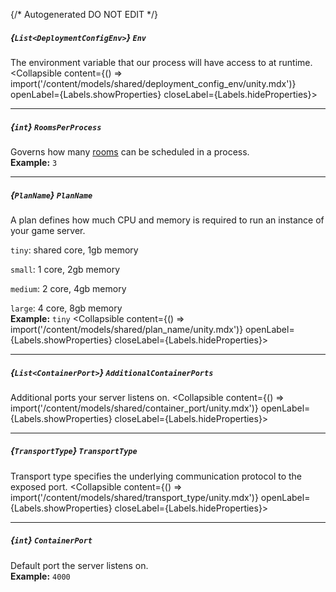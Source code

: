 {/* Autogenerated DO NOT EDIT  */}

##### *{`List<DeploymentConfigEnv>`}* `Env`
The environment variable that our process will have access to at runtime.
<Collapsible content={() => import('/content/models/shared/deployment_config_env/unity.mdx')} openLabel={Labels.showProperties} closeLabel={Labels.hideProperties}>
</Collapsible>

---
##### *{`int`}* `RoomsPerProcess`
Governs how many [rooms](https://hathora.dev/docs/concepts/hathora\-entities\#room) can be scheduled in a process.
<br/>
**Example:** `3`

---
##### *{`PlanName`}* `PlanName`
A plan defines how much CPU and memory is required to run an instance of your game server.

`tiny`: shared core, 1gb memory

`small`: 1 core, 2gb memory

`medium`: 2 core, 4gb memory

`large`: 4 core, 8gb memory
<br/>
**Example:** `tiny`
<Collapsible content={() => import('/content/models/shared/plan_name/unity.mdx')} openLabel={Labels.showProperties} closeLabel={Labels.hideProperties}>
</Collapsible>

---
##### *{`List<ContainerPort>`}* `AdditionalContainerPorts`
Additional ports your server listens on.
<Collapsible content={() => import('/content/models/shared/container_port/unity.mdx')} openLabel={Labels.showProperties} closeLabel={Labels.hideProperties}>
</Collapsible>

---
##### *{`TransportType`}* `TransportType`
Transport type specifies the underlying communication protocol to the exposed port.
<Collapsible content={() => import('/content/models/shared/transport_type/unity.mdx')} openLabel={Labels.showProperties} closeLabel={Labels.hideProperties}>
</Collapsible>

---
##### *{`int`}* `ContainerPort`
Default port the server listens on.
<br/>
**Example:** `4000`


